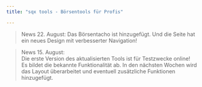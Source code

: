 ```yaml
---
title: "sqx tools - Börsentools für Profis"

---
```



> News 22. August:
> Das Börsentacho ist hinzugefügt. Und die Seite hat ein neues Design mit verbesserter Navigation!  
  
    
> News 15. August:  
> Die erste Version des aktualisierten Tools ist für Testzwecke online!  
> Es bildet die bekannte Funktionalität ab.
> In den nächsten Wochen wird das Layout überarbeitet und eventuell zusätzliche Funktionen hinzugefügt.  
